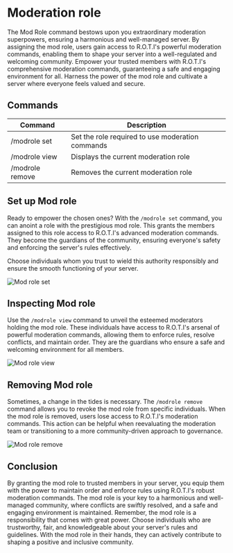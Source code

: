 
# Moderation role

The Mod Role command bestows upon you extraordinary moderation superpowers, ensuring a harmonious and well-managed server. By assigning the mod role, users gain access to R.O.T.I's powerful moderation commands, enabling them to shape your server into a well-regulated and welcoming community. Empower your trusted members with R.O.T.I's comprehensive moderation commands, guaranteeing a safe and engaging environment for all. Harness the power of the mod role and cultivate a server where everyone feels valued and secure.

## Commands

| Command         | Description                                      |
| --------------- | ------------------------------------------------ |
| /modrole set    | Set the role required to use moderation commands |
| /modrole view   | Displays the current moderation role             |
| /modrole remove | Removes the current moderation role              |

## Set up Mod role

Ready to empower the chosen ones? With the `/modrole set` command, you can anoint a role with the prestigious mod role. This grants the members assigned to this role access to R.O.T.I's advanced moderation commands. They become the guardians of the community, ensuring everyone's safety and enforcing the server's rules effectively.

<Callout type="error" emoji="️⚠️">
Choose individuals whom you trust to wield this authority responsibly and ensure the smooth functioning of your server.
</Callout>

![Mod role set](./img/modrole-set.png)

## Inspecting Mod role

Use the `/modrole view` command to unveil the esteemed moderators holding the mod role. These individuals have access to R.O.T.I's arsenal of powerful moderation commands, allowing them to enforce rules, resolve conflicts, and maintain order. They are the guardians who ensure a safe and welcoming environment for all members.

![Mod role view](./img/modrole-view.png)

## Removing Mod role

Sometimes, a change in the tides is necessary. The `/modrole remove` command allows you to revoke the mod role from specific individuals. When the mod role is removed, users lose access to R.O.T.I's moderation commands. This action can be helpful when reevaluating the moderation team or transitioning to a more community-driven approach to governance.

![Mod role remove](./img/modrole-remove.png)

## <span className="txp">Conclusion</span>

By granting the mod role to trusted members in your server, you equip them with the power to maintain order and enforce rules using R.O.T.I's robust moderation commands. The mod role is your key to a harmonious and well-managed community, where conflicts are swiftly resolved, and a safe and engaging environment is maintained. Remember, the mod role is a responsibility that comes with great power. Choose individuals who are trustworthy, fair, and knowledgeable about your server's rules and guidelines. With the mod role in their hands, they can actively contribute to shaping a positive and inclusive community.
